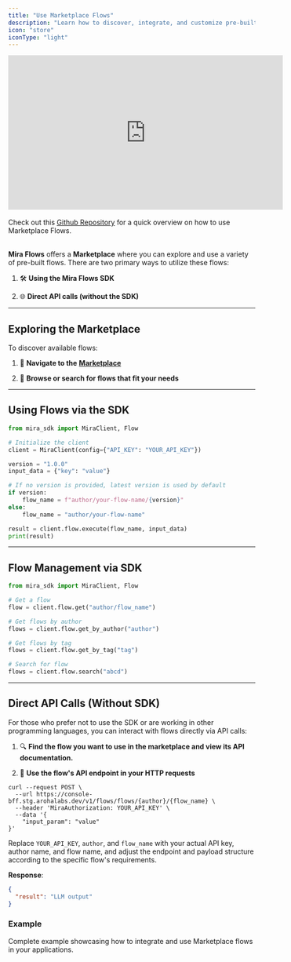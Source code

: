 ```yaml
---
title: "Use Marketplace Flows"
description: "Learn how to discover, integrate, and customize pre-built flows from the Mira Flows Marketplace"
icon: "store"
iconType: "light"
---
```


<iframe width="560" height="315" src="https://www.youtube.com/embed/xs2gNPx_XNw" frameborder="0" allow="accelerometer; autoplay; encrypted-media; gyroscope; picture-in-picture" allowfullscreen></iframe>
<br></br>
<Tip>Check out this <a href="https://github.com/B-Venkatesh7210/using-marketplace-flows" target="_blank">Github Repository</a> for a quick overview on how to use Marketplace Flows.</Tip>
<br></br>

**Mira Flows** offers a **Marketplace** where you can explore and use a variety of pre-built flows. There are two primary ways to utilize these flows:

1. 🛠️ **Using the Mira Flows SDK**

2. 🌐 **Direct API calls (without the SDK)**

***

## Exploring the Marketplace

To discover available flows:

1. 🚀 **Navigate to the** [**Marketplace**](https://console.mira.network/)

2. 🔎 **Browse or search for flows that fit your needs**

***

## Using Flows via the SDK

```python Python
from mira_sdk import MiraClient, Flow

# Initialize the client
client = MiraClient(config={"API_KEY": "YOUR_API_KEY"})

version = "1.0.0"
input_data = {"key": "value"}

# If no version is provided, latest version is used by default
if version:
    flow_name = f"author/your-flow-name/{version}"
else:
    flow_name = "author/your-flow-name"

result = client.flow.execute(flow_name, input_data)
print(result)
```

***

## Flow Management via SDK

```python Python
from mira_sdk import MiraClient, Flow

# Get a flow
flow = client.flow.get("author/flow_name")

# Get flows by author
flows = client.flow.get_by_author("author")

# Get flows by tag
flows = client.flow.get_by_tag("tag")

# Search for flow
flows = client.flow.search("abcd")
```

***

## Direct API Calls (Without SDK)

For those who prefer not to use the SDK or are working in other programming languages, you can interact with flows directly via API calls:

1. 🔍 **Find the flow you want to use in the marketplace and view its API documentation.**

2. 📡 **Use the flow's API endpoint in your HTTP requests**

```terminal Terminal
curl --request POST \
  --url https://console-bff.stg.arohalabs.dev/v1/flows/flows/{author}/{flow_name} \
  --header 'MiraAuthorization: YOUR_API_KEY' \
  --data '{
    "input_param": "value"
}'
```

Replace `YOUR_API_KEY`, `author`, and `flow_name` with your actual API key, author name, and flow name, and adjust the endpoint and payload structure according to the specific flow's requirements.

**Response**:

```json .json
{
  "result": "LLM output"
}
```

### Example

<Card title="Use Marketplace flows" icon="github" href="https://github.com/B-Venkatesh7210/using-marketplace-flows">
  Complete example showcasing how to integrate and use Marketplace flows 
  in your applications.
</Card>